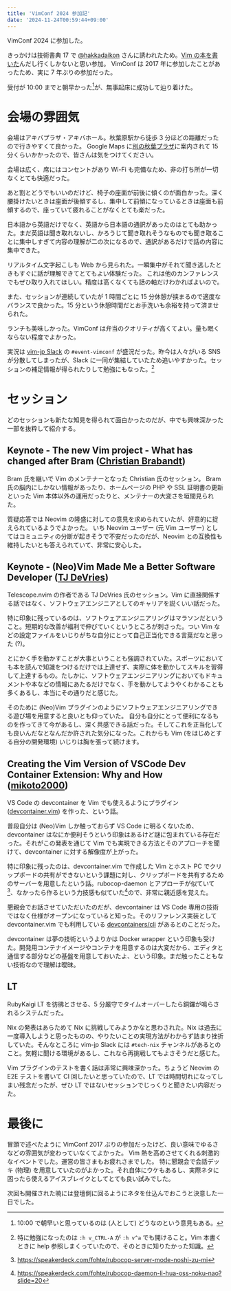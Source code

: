 ```yaml
---
title: 'VimConf 2024 参加記'
date: '2024-11-24T00:59:44+09:00'
---
```


VimConf 2024 に参加した。


<CardLink href="https://vimconf.org/2024/" />

きっかけは技術書典 17 で [@hakkadaikon](https://github.com/hakkadaikon) さんに誘われたため。[Vim の本を書いた](/blog/posts/2024-11-02-techbook-fest-17)んだし行くしかないと思い参加。
VimConf は 2017 年に参加したことがあったため、実に 7 年ぶりの参加だった。

受付が 10:00 までと朝早かった[^morning]が、無事起床に成功して辿り着けた。

[^morning]: 10:00 で朝早いと思っているのは (人として) どうなのという意見もある。

# 会場の雰囲気

会場はアキバプラザ・アキバホール。秋葉原駅から徒歩 3 分ほどの距離だったので行きやすくて良かった。
Google Maps に[別の秋葉プラザ](https://maps.app.goo.gl/kUbgjCvdFMXq1HSa6)に案内されて 15 分くらいかかったので、皆さんは気をつけてください。

<Mastodon url="https://social.fohte.net/@fohte/113529579864958433" />

会場は広く、席にはコンセントがあり Wi-Fi も完備なため、非の打ち所が一切なくとても快適だった。

あと割とどうでもいいのだけど、椅子の座面が前後に傾くのが面白かった。深く腰掛けたいときは座面が後傾するし、集中して前傾になっているときは座面も前傾するので、座っていて疲れることがなくとても楽だった。

日本語から英語だけでなく、英語から日本語の通訳があったのはとても助かった。まだ英語は聞き取れないし、かろうじて聞き取れそうなものでも聞き取ることに集中しすぎて内容の理解が二の次になるので、通訳があるだけで話の内容に集中できた。

リアルタイム文字起こしも Web から見られた。一瞬集中がそれて聞き逃したときもすぐに話が理解できてとてもよい体験だった。
これは他のカンファレンスでもぜひ取り入れてほしい。精度は高くなくても話の軸だけわかればよいので。

<Mastodon url="https://social.fohte.net/@fohte/113529718955273893" />

また、セッションが連続していたが 1 時間ごとに 15 分休憩が挟まるので適度なバランスで良かった。15 分という休憩時間だとお手洗いも余裕を持って済ませられた。

ランチも美味しかった。VimConf は弁当のクオリティが高くてよい。量も眠くならない程度でよかった。

<Mastodon url="https://social.fohte.net/@fohte/113530120022317139" />

実況は [vim-jp Slack](https://vim-jp.org/docs/chat.html) の `#event-vimconf` が盛況だった。昨今は人々がいる SNS が分散してしまったが、Slack に一同が集結していたため追いやすかった。セッションの補足情報が得られたりして勉強にもなった。[^vim-jp]

[^vim-jp]: 特に勉強になったのは `:h v_CTRL-A` が `:h v^a` でも開けること。Vim 本書くときに help 参照しまくっていたので、そのときに知りたかった知識。

# セッション

どのセッションも新たな知見を得られて面白かったのだが、中でも興味深かった一部を抜粋して紹介する。

## Keynote - The new Vim project - What has changed after Bram ([Christian Brabandt](https://github.com/chrisbra))

Bram 氏を継いで Vim のメンテナーとなった Christian 氏のセッション。
Bram 氏の脳内にしかない情報があったり、ホームページの PHP や SSL 証明書の更新といった Vim 本体以外の運用だったりと、メンテナーの大変さを垣間見られた。

質疑応答では Neovim の隆盛に対しての意見を求められていたが、好意的に捉えられているようでよかった。
いち Neovim ユーザー (元 Vim ユーザー) としてはコミュニティの分断が起きそうで不安だったのだが、Neovim との互換性も維持したいとも答えられていて、非常に安心した。

## Keynote - (Neo)Vim Made Me a Better Software Developer ([TJ DeVries](https://github.com/tjdevries))

Telescope.nvim の作者である TJ DeVries 氏のセッション。Vim に直接関係する話ではなく、ソフトウェアエンジニアとしてのキャリアを説くいい話だった。

特に印象に残っているのは、ソフトウェアエンジニアリングはマラソンだということ。短期的な改善が福利で伸びていくというところが刺さった。つい Vim などの設定ファイルをいじりがちな自分にとって自己正当化できる言葉だなと思った (?)。

とにかく手を動かすことが大事ということも強調されていた。スポーツにおいても本を読んで知識をつけるだけでは上達せず、実際に体を動かしてスキルを習得して上達するもの。たしかに、ソフトウェアエンジニアリングにおいてもドキュメントや本などの情報にあたるだけでなく、手を動かしてようやくわかることも多くあるし、本当にその通りだと感じた。

そのために (Neo)Vim プラグインのようにソフトウェアエンジニアリングできる遊び場を用意すると良いとも仰っていた。
自分も自分にとって便利になるものを作ってきて今があるし、深く共感できる話だった。そしてこれを正当化しても良いんだなとなんだか許された気分になった。これからも Vim (をはじめとする自分の開発環境) いじりは胸を張って続けます。

## Creating the Vim Version of VSCode Dev Container Extension: Why and How ([mikoto2000](https://github.com/mikoto2000))

VS Code の devcontainer を Vim でも使えるようにプラグイン ([devcontainer.vim](https://github.com/mikoto2000/devcontainer.vim)) を作った、という話。

普段自分は (Neo)Vim しか触っておらず VS Code に明るくないため、devcontainer はなにか便利そうという印象はあるけど謎に包まれている存在だった。それがこの発表を通じて Vim でも実現できる方法とそのアプローチを聞けて、devcontainer に対する解像度が上がった。

特に印象に残ったのは、devcontainer.vim で作成した Vim とホスト PC でクリップボードの共有ができないという課題に対し、クリップボードを共有するためのサーバーを用意したという話。rubocop-daemon とアプローチが似ていて[^rubocop-daemon-tcp]、なかったら作るという力技感も似ていた[^rubocop-daemon-power]ので、非常に親近感を覚えた。

[^rubocop-daemon-tcp]: https://speakerdeck.com/fohte/rubocop-server-mode-noshi-zu-mi
[^rubocop-daemon-power]: https://speakerdeck.com/fohte/rubocop-daemon-li-hua-oss-noku-nao?slide=20

懇親会でお話させていただいたのだが、devcontainer は VS Code 専用の技術ではなく仕様がオープンになっていると知った。そのリファレンス実装として devcontainer.vim でも利用している [devcontainers/cli](https://github.com/devcontainers/cli) があるとのことだった。

devcontainer は夢の技術というよりかは Docker wrapper という印象も受けた。開発用コンテナイメージやコンテナを用意するのは大変だから、エディタと通信する部分などの基盤を用意しておいたよ、という印象。まだ触ったこともない技術なので理解は曖昧。

## LT

RubyKaigi LT を彷彿とさせる、5 分厳守でタイムオーバーしたら銅鑼が鳴らされるシステムだった。

Nix の発表はあらためて Nix に挑戦してみようかなと思わされた。Nix は過去に一度導入しようと思ったものの、やりたいことの実現方法がわからず詰まり挫折していた。そんなところに vim-jp Slack には `#tech-nix` チャンネルがあるとのこと。気軽に聞ける環境があるし、これなら再挑戦してもよさそうだと感じた。

Vim プラグインのテストを書く話は非常に興味深かった。ちょうど Neovim の E2E テストを書いて CI 回したいと思っていたので、LT では時間切れになってしまい残念だったが、ぜひ LT ではないセッションでじっくりと聞きたい内容だった。

# 最後に

冒頭で述べたように VimConf 2017 ぶりの参加だったけど、良い意味でゆるさなどの雰囲気が変わっていなくてよかった。
Vim 熱を高めさせてくれる刺激的なイベントでした。運営の皆さまもお疲れさまでした。
特に懇親会で会話デッキ (物理) を用意していたのがよかった。それ自体にウケもあるし、実際ネタに困ったら使えるアイスブレイクとしてとても良い試みでした。

次回も開催された暁には登壇側に回るようにネタを仕込んでおこうと決意した一日でした。

